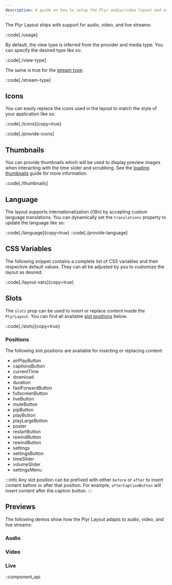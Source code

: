 ```yaml
---
description: A guide on how to setup the Plyr audio/video layout and available customization options.
---
```



The Plyr Layout ships with support for audio, video, and live streams:

::code[./usage]

By default, the view type is inferred from the provider and media type. You can specify the desired
type like so:

::code[./view-type]

The same is true for the [stream type][stream-type]:

::code[./stream-type]

[stream-type]: /docs/player/core-concepts/loading#stream-type

## Icons

You can easily replace the icons used in the layout to match the style of your application like
so:

::code[./icons]{copy=true}

::code[./provide-icons]

## Thumbnails

You can provide thumbnails which will be used to display preview images when interacting with
the time slider and scrubbing. See the [loading thumbnails][loading-thumbnails] guide
for more information.

::code[./thumbnails]

[loading-thumbnails]: /docs/player/core-concepts/loading#thumbnails

## Language

The layout supports internationalization (i18n) by accepting custom language
translations. You can dynamically set the `translations` property to update the language like so:

::code[./language]{copy=true}
::code[./provide-language]

## CSS Variables

The following snippet contains a complete list of CSS variables and their respective default values.
They can all be adjusted by you to customize the layout as desired.

::code[./layout-vars]{copy=true}

## Slots

The `slots` prop can be used to insert or replace content inside the `PlyrLayout`. You can
find all available [slot positions](#positions) below.

::code[./slots]{copy=true}

### Positions

The following slot positions are available for inserting or replacing content:

- airPlayButton
- captionsButton
- currentTime
- download
- duration
- fastForwardButton
- fullscreenButton
- liveButton
- muteButton
- pipButton
- playButton
- playLargeButton
- poster
- restartButton
- rewindButton
- rewindButton
- settings
- settingsButton
- timeSlider
- volumeSlider
- settingsMenu

:::info
Any slot position can be prefixed with either `before` or `after` to insert content before or
after that position. For example, `afterCaptionButton` will insert content after the caption
button.
:::

## Previews

The following demos show how the Plyr Layout adapts to audio, video, and live streams:

### Audio

<MediaPlayer type="audio" layout="plyr" client:load />

### Video

<MediaPlayer type="video" layout="plyr" client:load />

### Live

<MediaPlayer type="live" layout="plyr" client:load />

::component_api
